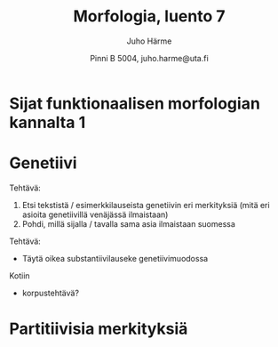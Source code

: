 % Morfologia, luento 7
% Juho Härme
% Pinni B 5004, juho.harme@uta.fi


# Sijat funktionaalisen morfologian kannalta 1

# Genetiivi

Tehtävä: 

1. Etsi tekstistä / esimerkkilauseista genetiivin eri merkityksiä (mitä eri asioita genetiivillä venäjässä ilmaistaan)
2. Pohdi, millä sijalla / tavalla sama asia ilmaistaan suomessa

Tehtävä:

- Täytä oikea substantiivilauseke genetiivimuodossa

Kotiin

- korpustehtävä?

# Partitiivisia merkityksiä

<!--  pandoc -f markdown -s luento7.rmd -t slideous -o luento7.html --self-contained --include-in-header=fontheader.html --smart -->

